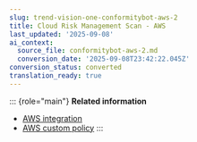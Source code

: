 ```yaml
---
slug: trend-vision-one-conformitybot-aws-2
title: Cloud Risk Management Scan - AWS
last_updated: '2025-09-08'
ai_context:
  source_file: conformitybot-aws-2.md
  conversion_date: '2025-09-08T23:42:22.045Z'
conversion_status: converted
translation_ready: true
---
```


::: {role="main"}
**Related information**

- [AWS integration](aws-integration-2.mdx)
- [AWS custom policy](aws-custom-policy-2.mdx)
:::
